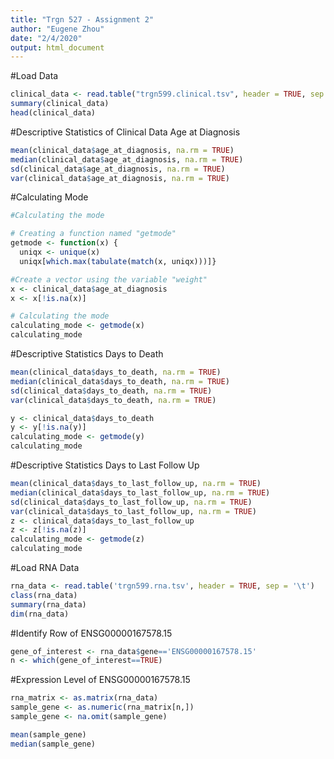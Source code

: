 ```yaml
---
title: "Trgn 527 - Assignment 2"
author: "Eugene Zhou"
date: "2/4/2020"
output: html_document
---
```


#Load Data
```r
clinical_data <- read.table("trgn599.clinical.tsv", header = TRUE, sep = "\t")
summary(clinical_data)
head(clinical_data)
```

#Descriptive Statistics of Clinical Data Age at Diagnosis
```r
mean(clinical_data$age_at_diagnosis, na.rm = TRUE)
median(clinical_data$age_at_diagnosis, na.rm = TRUE)
sd(clinical_data$age_at_diagnosis, na.rm = TRUE)
var(clinical_data$age_at_diagnosis, na.rm = TRUE)
```

#Calculating Mode
```r
#Calculating the mode

# Creating a function named "getmode"
getmode <- function(x) {
  uniqx <- unique(x)   
  uniqx[which.max(tabulate(match(x, uniqx)))]}

#Create a vector using the variable "weight"
x <- clinical_data$age_at_diagnosis
x <- x[!is.na(x)]

# Calculating the mode
calculating_mode <- getmode(x)
calculating_mode

```

#Descriptive Statistics Days to Death
```r
mean(clinical_data$days_to_death, na.rm = TRUE)
median(clinical_data$days_to_death, na.rm = TRUE)
sd(clinical_data$days_to_death, na.rm = TRUE)
var(clinical_data$days_to_death, na.rm = TRUE)

y <- clinical_data$days_to_death
y <- y[!is.na(y)]
calculating_mode <- getmode(y)
calculating_mode
```

#Descriptive Statistics Days to Last Follow Up
```r
mean(clinical_data$days_to_last_follow_up, na.rm = TRUE)
median(clinical_data$days_to_last_follow_up, na.rm = TRUE)
sd(clinical_data$days_to_last_follow_up, na.rm = TRUE)
var(clinical_data$days_to_last_follow_up, na.rm = TRUE)
z <- clinical_data$days_to_last_follow_up
z <- z[!is.na(z)]
calculating_mode <- getmode(z)
calculating_mode

```

#Load RNA Data
```r
rna_data <- read.table('trgn599.rna.tsv', header = TRUE, sep = '\t')
class(rna_data)
summary(rna_data)
dim(rna_data)

```

#Identify Row of ENSG00000167578.15
```r
gene_of_interest <- rna_data$gene=='ENSG00000167578.15'
n <- which(gene_of_interest==TRUE)
```

#Expression Level of ENSG00000167578.15
```r
rna_matrix <- as.matrix(rna_data)
sample_gene <- as.numeric(rna_matrix[n,])
sample_gene <- na.omit(sample_gene)

mean(sample_gene)
median(sample_gene)

```


